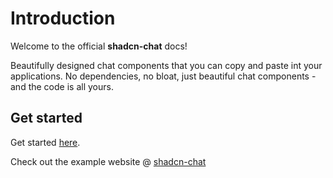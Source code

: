 # Introduction

Welcome to the official **shadcn-chat** docs!

Beautifully designed chat components that you can copy and paste int your applications.
No dependencies, no bloat, just beautiful chat components - and the code is all yours.

## Get started

Get started [here](/get-started).

Check out the example website @ [shadcn-chat](https://shadcn-chat.vercel.app/)
